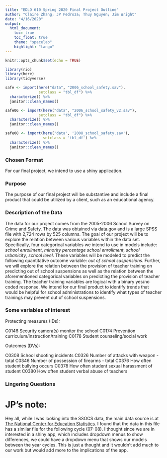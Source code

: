 ```yaml
---
title: "EDLD 610 Spring 2020 Final Project Outline"
author: "Claire Zhang; JP Pedroza; Thuy Nguyen; Jim Wright"
date: "4/16/2020"
output:
  html_document: 
    toc: true
    toc_float: true
    theme: "spacelab"
    highlight: "tango"
---
```


```r
knitr::opts_chunk$set(echo = TRUE)

library(rio)
library(here)
library(tidyverse)

safe <- import(here("data", "2006_school_safety.sav"),
               setclass = "tbl_df") %>% 
  characterize() %>% 
  janitor::clean_names() 

safe06 <- import(here("data", "2006_school_safety_v2.sav"),
               setclass = "tbl_df") %>% 
  characterize() %>% 
  janitor::clean_names() 

safe08 <- import(here('data', '2008_school_safety.sav'),
                 setclass = 'tbl_df') %>% 
  characterize() %>% 
  janitor::clean_names()
```

### Chosen Format
For our final project, we intend to use a shiny application. 


### Purpose 
The purpose of our final project will be substantive and include a final product that could be utilized by a client, such as an educational agency. 


### Description of the Data 
The data for our project comes from the 2005-2006 School Survey on Crime and Safety. The data was obtained via [data.gov](https://catalog.data.gov/dataset/2006-school-survey-on-crime-and-safety) and is a large SPSS file with 2,724 rows by 525 columns. The goal of our project will be to explore the relation between various variables within the data set. Specifically, four categorical variables we intend to use in models include: _school enrollment_, _minority percentage school enrollment_, _school urbanicity_, _school level_. These variables will be modeled to predict the following quantitative outcome variable: _out of school suspensions_. Further, we will explore the relation between the provision of teacher training on predicting out of school suspensions as well as the relation between the aforementioned categorical variables on predicting the provision of teacher training. The teacher training variables are logical with a binary yes/no coded response. We intend for our final product to identify trends that would be helpful for school administrations to identify what types of teacher trainings may prevent out of school suspensions. 


### Some variables of interest
Protecting measures (IDs): 

C0146 Security camera(s) monitor the school
C0174 Prevention curriculum/instruction/training
C0178 Student counseling/social work

Outcomes (DVs): 

C0308 School shooting incidents
C0326 Number of attacks with weapon - total
C0346 Number of possession of firearms - total
C0376 How often student bullying occurs
C0378 How often student sexual harassment of student
C0380 How often student verbal abuse of teachers

### Lingering Questions

# JP's note:
Hey all, while I was looking into the SSOCS data, the main data source is at [The National Center for Education Statistics](https://nces.ed.gov/surveys/ssocs/index.asp). I found that the data in this file has a similar file for the following cycle (07-08). I thought since we are in interested in a shiny app, which includes dropdown menus to show differences, we could have a dropdown menu that shows our models between the year cycles. This is just a thought and it wouldn't add much to our work but would add more to the implications of the app. 